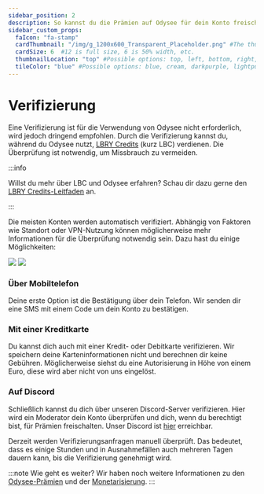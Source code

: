 ---
sidebar_position: 2
description: So kannst du die Prämien auf Odysee für dein Konto freischalten.
sidebar_custom_props:
  faIcon: "fa-stamp"
  cardThumbnail: "/img/g_1200x600_Transparent_Placeholder.png" #The thumbnail on the category card.
  cardSize: 6  #12 is full size, 6 is 50% width, etc.
  thumbnailLocation: "top" #Possible options: top, left, bottom, right, none
  tileColor: "blue" #Possible options: blue, cream, darkpurple, lightpurple, mauve, orange, pink, none
---

# Verifizierung

Eine Verifizierung ist für die Verwendung von Odysee nicht erforderlich, wird jedoch dringend empfohlen. Durch die Verifizierung kannst du, während du Odysee nutzt, [LBRY Credits](/category-blockchain/overview) (kurz LBC) verdienen. Die Überprüfung ist notwendig, um Missbrauch zu vermeiden.

:::info

Willst du mehr über LBC und Odysee erfahren? Schau dir dazu gerne den [LBRY Credits-Leitfaden](/category-blockchain/) an.

:::

Die meisten Konten werden automatisch verifiziert. Abhängig von Faktoren wie Standort oder VPN-Nutzung können möglicherweise mehr Informationen für die Überprüfung notwendig sein. Dazu hast du einige Möglichkeiten:

<Image src="/img/de/verify_to_earn_site_dark.png#dark" />
<Image src="/img/de/verify_to_earn_site_light.png#light" />

### **Über Mobiltelefon**

Deine erste Option ist die Bestätigung über dein Telefon. Wir senden dir eine SMS mit einem Code um dein Konto zu bestätigen.

### **Mit einer Kreditkarte** 

Du kannst dich auch mit einer Kredit- oder Debitkarte verifizieren. Wir speichern deine Karteninformationen nicht und berechnen dir keine Gebühren. Möglicherweise siehst du eine Autorisierung in Höhe von einem Euro, diese wird aber nicht von uns eingelöst.

### **Auf Discord**

Schließlich kannst du dich über unseren Discord-Server verifizieren. Hier wird ein Moderator dein Konto überprüfen und dich, wenn du berechtigt bist, für Prämien freischalten. Unser Discord ist [hier](https://discord.com/invite/sWedwsNWjX) erreichbar.

Derzeit werden Verifizierungsanfragen manuell überprüft. Das bedeutet, dass es einige Stunden und in Ausnahmefällen auch mehreren Tagen dauern kann, bis die Verifizierung genehmigt wird.

:::note Wie geht es weiter?
Wir haben noch weitere Informationen zu den [Odysee-Prämien](/category/rewards) und der [Monetarisierung](/category-monetization/category-earningsperview/overview).
:::
